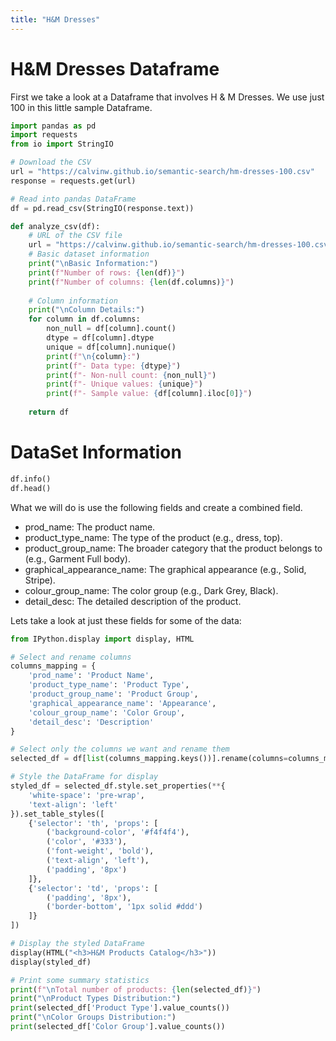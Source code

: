 ```yaml
---
title: "H&M Dresses"
---
```


# H&M Dresses Dataframe 

First we take a look at a Dataframe that involves H & M Dresses. We use just 100 in this little sample Dataframe.

```python
import pandas as pd
import requests
from io import StringIO

# Download the CSV
url = "https://calvinw.github.io/semantic-search/hm-dresses-100.csv"
response = requests.get(url)

# Read into pandas DataFrame
df = pd.read_csv(StringIO(response.text))

def analyze_csv(df):
    # URL of the CSV file
    url = "https://calvinw.github.io/semantic-search/hm-dresses-100.csv"
    # Basic dataset information
    print("\nBasic Information:")
    print(f"Number of rows: {len(df)}")
    print(f"Number of columns: {len(df.columns)}")
    
    # Column information
    print("\nColumn Details:")
    for column in df.columns:
        non_null = df[column].count()
        dtype = df[column].dtype
        unique = df[column].nunique()
        print(f"\n{column}:")
        print(f"- Data type: {dtype}")
        print(f"- Non-null count: {non_null}")
        print(f"- Unique values: {unique}")
        print(f"- Sample value: {df[column].iloc[0]}")
    
    return df
```

# DataSet Information

```python
df.info()
df.head()
```
What we will do is use the following fields and create a combined field.

- prod_name: The product name.
- product_type_name: The type of the product (e.g., dress, top).
- product_group_name: The broader category that the product belongs to (e.g., Garment Full body).
- graphical_appearance_name: The graphical appearance (e.g., Solid, Stripe).
- colour_group_name: The color group (e.g., Dark Grey, Black).
- detail_desc: The detailed description of the product.

Lets take a look at just these fields for some of the data:

```python
from IPython.display import display, HTML

# Select and rename columns
columns_mapping = {
    'prod_name': 'Product Name',
    'product_type_name': 'Product Type',
    'product_group_name': 'Product Group',
    'graphical_appearance_name': 'Appearance',
    'colour_group_name': 'Color Group',
    'detail_desc': 'Description'
}

# Select only the columns we want and rename them
selected_df = df[list(columns_mapping.keys())].rename(columns=columns_mapping)

# Style the DataFrame for display
styled_df = selected_df.style.set_properties(**{
    'white-space': 'pre-wrap',
    'text-align': 'left'
}).set_table_styles([
    {'selector': 'th', 'props': [
        ('background-color', '#f4f4f4'),
        ('color', '#333'),
        ('font-weight', 'bold'),
        ('text-align', 'left'),
        ('padding', '8px')
    ]},
    {'selector': 'td', 'props': [
        ('padding', '8px'),
        ('border-bottom', '1px solid #ddd')
    ]}
])

# Display the styled DataFrame
display(HTML("<h3>H&M Products Catalog</h3>"))
display(styled_df)

# Print some summary statistics
print(f"\nTotal number of products: {len(selected_df)}")
print("\nProduct Types Distribution:")
print(selected_df['Product Type'].value_counts())
print("\nColor Groups Distribution:")
print(selected_df['Color Group'].value_counts())
```
